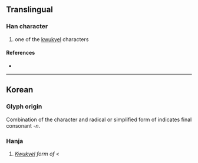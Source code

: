 {{character info}}
==Translingual==

===Han character===
{{Han char|rn=33|rad=士|as=02|sn=5|four=|canj=GSL|ids=⿱士𰆊}}

# one of the [[kwukyel]] characters

====References====
* {{Han ref|kx=0243.011|dkj=05641|dj=0363.151|hdz=10417.121|uh=58ED|ud=22765}}

----

==Korean==

===Glyph origin===
Combination of the character {{l|ko|士|tr=sa|pos=used to be read as {{l|okm|ᄉᆞ|tr=so}} in {{w|Middle Korean}}}} and radical {{l|ko|𰆊}} or simplified form of {{l|ko|阝|pos=left part of {{l|ko|隱|tr=eun}}}} indicates final consonant ''-n''.

===Hanja===
{{ko-hanja|구결자|산}}

# ''[[kwukyel|Kwukyel]] form of'' {{ko-l|산}} < {{l|okm|ᄉᆞᆫ|tr=son}}